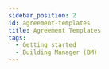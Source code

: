 ---
sidebar_position: 2
id: agreement-templates
title: Agreement Templates
tags:
  - Getting started
  - Building Manager (BM)
---
